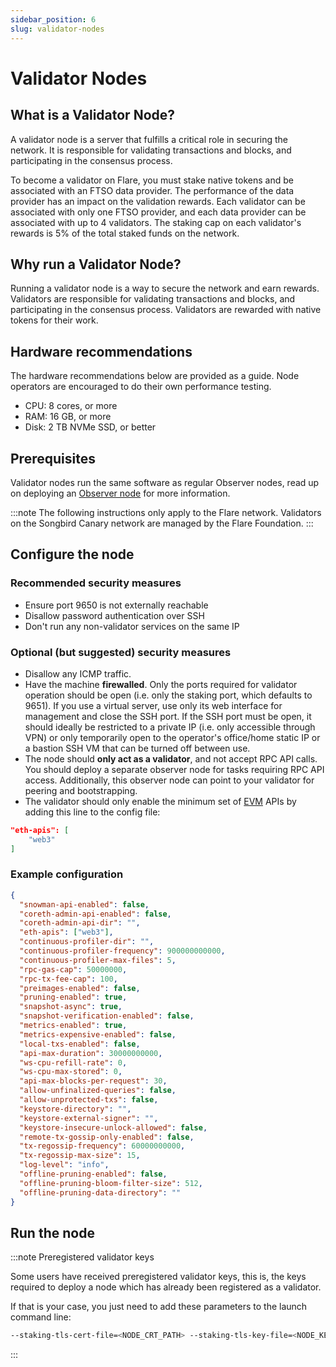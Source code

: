 ```yaml
---
sidebar_position: 6
slug: validator-nodes
---
```


# Validator Nodes

## What is a Validator Node?

A validator node is a server that fulfills a critical role in securing the network. It is responsible for validating transactions and blocks, and participating in the consensus process.

To become a validator on Flare, you must stake native tokens and be associated with an FTSO data provider. The performance of the data provider has an impact on the validation rewards. Each validator can be associated with only one FTSO provider, and each data provider can be associated with up to 4 validators. The staking cap on each validator's rewards is 5% of the total staked funds on the network.

## Why run a Validator Node?

Running a validator node is a way to secure the network and earn rewards. Validators are responsible for validating transactions and blocks, and participating in the consensus process. Validators are rewarded with native tokens for their work.

## Hardware recommendations

The hardware recommendations below are provided as a guide. Node operators are encouraged to do their own performance testing.

- CPU: 8 cores, or more
- RAM: 16 GB, or more
- Disk: 2 TB NVMe SSD, or better

## Prerequisites

Validator nodes run the same software as regular Observer nodes, read up on deploying an [Observer node](observer-node-client) for more information.

:::note
The following instructions only apply to the Flare network. Validators on the Songbird Canary network are managed by the Flare Foundation.
:::

## Configure the node

### Recommended security measures

- Ensure port 9650 is not externally reachable
- Disallow password authentication over SSH
- Don't run any non-validator services on the same IP

### Optional (but suggested) security measures

- Disallow any ICMP traffic.
- Have the machine **firewalled**. Only the ports required for validator operation should be open (i.e. only the staking port, which defaults to 9651). If you use a virtual server, use only its web interface for management and close the SSH port. If the SSH port must be open, it should ideally be restricted to a private IP (i.e. only accessible through VPN) or only temporarily open to the operator's office/home static IP or a bastion SSH VM that can be turned off between use.
- The node should **only act as a validator**, and not accept RPC API calls. You should deploy a separate observer node for tasks requiring RPC API access. Additionally, this observer node can point to your validator for peering and bootstrapping.
- The validator should only enable the minimum set of [EVM](glossary.md#evm) APIs by adding this line to the config file:

```json
"eth-apis": [
    "web3"
]
```

### Example configuration

```json
{
  "snowman-api-enabled": false,
  "coreth-admin-api-enabled": false,
  "coreth-admin-api-dir": "",
  "eth-apis": ["web3"],
  "continuous-profiler-dir": "",
  "continuous-profiler-frequency": 900000000000,
  "continuous-profiler-max-files": 5,
  "rpc-gas-cap": 50000000,
  "rpc-tx-fee-cap": 100,
  "preimages-enabled": false,
  "pruning-enabled": true,
  "snapshot-async": true,
  "snapshot-verification-enabled": false,
  "metrics-enabled": true,
  "metrics-expensive-enabled": false,
  "local-txs-enabled": false,
  "api-max-duration": 30000000000,
  "ws-cpu-refill-rate": 0,
  "ws-cpu-max-stored": 0,
  "api-max-blocks-per-request": 30,
  "allow-unfinalized-queries": false,
  "allow-unprotected-txs": false,
  "keystore-directory": "",
  "keystore-external-signer": "",
  "keystore-insecure-unlock-allowed": false,
  "remote-tx-gossip-only-enabled": false,
  "tx-regossip-frequency": 60000000000,
  "tx-regossip-max-size": 15,
  "log-level": "info",
  "offline-pruning-enabled": false,
  "offline-pruning-bloom-filter-size": 512,
  "offline-pruning-data-directory": ""
}
```

## Run the node

:::note Preregistered validator keys

Some users have received preregistered validator keys, this is, the keys required to deploy a node which has already been registered as a validator.

If that is your case, you just need to add these parameters to the launch command line:

```bash
--staking-tls-cert-file=<NODE_CRT_PATH> --staking-tls-key-file=<NODE_KEY_PATH>
```

:::
